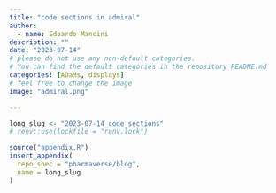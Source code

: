 ```yaml
---
title: "code sections in admiral"
author:
  - name: Edoardo Mancini
description: ""
date: "2023-07-14"
# please do not use any non-default categories.
# You can find the default categories in the repository README.md
categories: [ADaMs, displays]
# feel free to change the image
image: "admiral.png"

---
```


<!--------------- typical setup ----------------->

```r
long_slug <- "2023-07-14_code_sections"
# renv::use(lockfile = "renv.lock")
```

<!--------------- post begins here ----------------->




<!--------------- appendices go here ----------------->

```r
source("appendix.R")
insert_appendix(
  repo_spec = "pharmaverse/blog",
  name = long_slug
)
```
